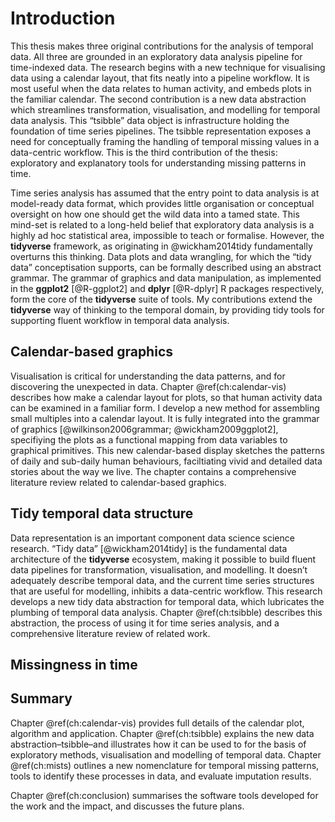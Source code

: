 # Introduction {#ch:intro}

This thesis makes three original contributions for the analysis of temporal data. All three are grounded in an exploratory data analysis pipeline for time-indexed data. The research begins with a new technique for visualising data using a calendar layout, that fits neatly into a pipeline workflow. It is most useful when the data relates to human activity, and embeds plots in the familiar calendar. The second contribution is a new data abstraction which streamlines transformation, visualisation, and modelling for temporal data analysis. This "tsibble" data object is infrastructure holding the foundation of time series pipelines. The tsibble representation exposes a need for conceptually framing the handling of temporal missing values in a data-centric workflow. This is the third contribution of the thesis: exploratory and explanatory tools for understanding missing patterns in time.

Time series analysis has assumed that the entry point to data analysis is at model-ready data format, which provides little organisation or conceptual oversight on how one should get the wild data into a tamed state. This mind-set is related to a long-held belief that exploratory data analysis is a highly ad hoc statistical area, impossible to teach or formalise. However, the **tidyverse** framework, as originating in @wickham2014tidy fundamentally overturns this thinking. Data plots and data wrangling, for which the "tidy data" conceptisation supports, can be formally described using an abstract grammar. The grammar of graphics and data manipulation, as implemented in the **ggplot2** [@R-ggplot2] and **dplyr** [@R-dplyr] R packages respectively, form the core of the **tidyverse** suite of tools. My contributions extend the **tidyverse** way of thinking to the temporal domain, by providing tidy tools for supporting fluent workflow in temporal data analysis.

## Calendar-based graphics {#sec:calendar-vis}

Visualisation is critical for understanding the data patterns, and for discovering the unexpected in data. Chapter \@ref(ch:calendar-vis) describes how make a calendar layout for plots, so that human activity data can be examined in a familiar form. I develop a new method for assembling small multiples into a calendar layout. It is fully integrated into the grammar of graphics [@wilkinson2006grammar; @wickham2009ggplot2], specifiying the plots as a functional mapping from data variables to graphical primitives. This new calendar-based display sketches the patterns of  daily and sub-daily human behaviours, faciltiating vivid and detailed data stories about the way we live.  The chapter contains a comprehensive literature review related to calendar-based graphics. 

## Tidy temporal data structure {#sec:tsibble}

Data representation is an important component data science science research. "Tidy data" [@wickham2014tidy] is the fundamental data architecture of the **tidyverse** ecosystem, making it possible to build fluent data pipelines for transformation, visualisation, and modelling. It doesn't adequately describe temporal data, and the current time series structures that are useful for modelling, inhibits a data-centric workflow. This research develops a new tidy data abstraction for temporal data, which lubricates the plumbing of temporal data analysis. Chapter \@ref(ch:tsibble) describes this abstraction, the process of using it for time series analysis, and a comprehensive literature review of related work. 

## Missingness in time {#sec:mists}

## Summary

Chapter \@ref(ch:calendar-vis) provides full details of the calendar plot, algorithm and application. Chapter \@ref(ch:tsibble) explains the new data abstraction--tsibble--and illustrates how it can be used to for the basis of exploratory methods, visualisation and modelling of temporal data. Chapter \@ref(ch:mists) outlines a new nomenclature for temporal missing patterns, tools to identify these processes in data, and evaluate imputation results. 

Chapter \@ref(ch:conclusion) summarises the software tools developed for the work and the impact, and discusses the future plans.
